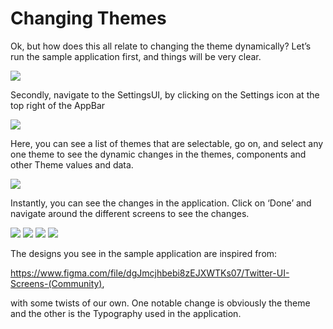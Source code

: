 # Changing Themes

Ok, but how does this all relate to changing the theme dynamically? Let’s run the sample application first, and things will be very clear.

<Image src="/assets/sample_app_home.png" caption="Sample App Home"/>

Secondly, navigate to the SettingsUI, by clicking on the Settings icon at the top right of the AppBar

<Image src="/assets/sample_app_settings.png" caption="Sample App Settings"/>

Here, you can see a list of themes that are selectable, go on, and select any one theme to see the dynamic changes in the themes, components and other Theme values and data.

<Image src="/assets/sample_app_settings_themed.png" caption="Sample App Settings Themed"/>

Instantly, you can see the changes in the application. Click on ‘Done’ and navigate around the different screens to see the changes.

<Image src="/assets/sample_app_home_themed.png" caption="Sample App Home Themed"/>

<Image src="/assets/sample_app_search_themed.png" caption="Sample App Search Themed"/>

<Image src="/assets/sample_app_notifications_themed.png" caption="Sample App Notifications Themed"/>

<Image src="/assets/sample_app_messages_themed.png" caption="Sample App Messages Themed"/>

The designs you see in the sample application are inspired from:

https://www.figma.com/file/dgJmcjhbebi8zEJXWTKs07/Twitter-UI-Screens-(Community),

with some twists of our own. One notable change is obviously the theme and the other is the Typography used in the application.